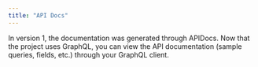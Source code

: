```yaml
---
title: "API Docs"
---
```


In version 1, the documentation was generated through APIDocs.
Now that the project uses GraphQL, you can view the API documentation (sample queries, fields, etc.) through your GraphQL client.
